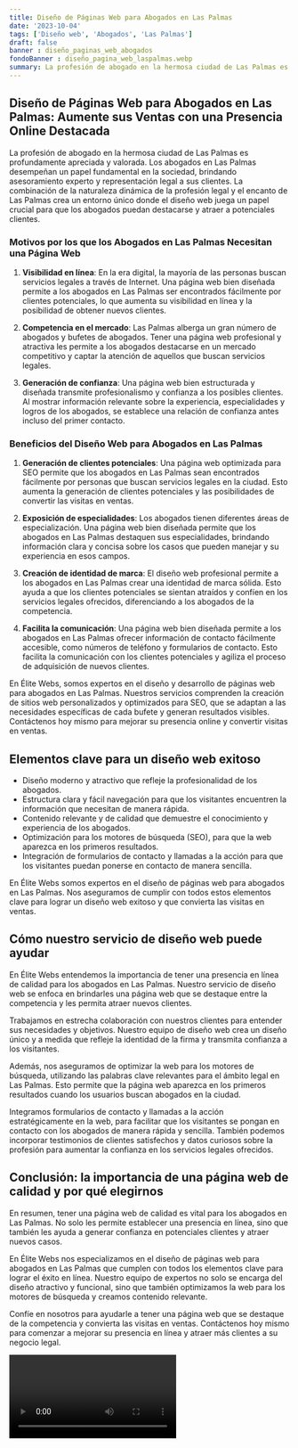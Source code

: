 ```yaml
---
title: Diseño de Páginas Web para Abogados en Las Palmas
date: '2023-10-04'
tags: ['Diseño web', 'Abogados', 'Las Palmas']
draft: false
banner : diseño_paginas_web_abogados
fondoBanner : diseño_pagina_web_laspalmas.webp
summary: La profesión de abogado en la hermosa ciudad de Las Palmas es profundamente apreciada y valorada. Los abogados en Las Palmas desempeñan un papel fundamental en la sociedad, brindando asesoramiento experto y representación legal a sus clientes. La combinación de la naturaleza dinámica de la profesión legal y el encanto de Las Palmas crea un entorno único donde el diseño web juega un papel crucial para que los abogados puedan destacarse y atraer a potenciales clientes.
---
```


## Diseño de Páginas Web para Abogados en Las Palmas: Aumente sus Ventas con una Presencia Online Destacada

La profesión de abogado en la hermosa ciudad de Las Palmas es profundamente apreciada y valorada. Los abogados en Las Palmas desempeñan un papel fundamental en la sociedad, brindando asesoramiento experto y representación legal a sus clientes. La combinación de la naturaleza dinámica de la profesión legal y el encanto de Las Palmas crea un entorno único donde el diseño web juega un papel crucial para que los abogados puedan destacarse y atraer a potenciales clientes.

### Motivos por los que los Abogados en Las Palmas Necesitan una Página Web

1. **Visibilidad en línea**: En la era digital, la mayoría de las personas buscan servicios legales a través de Internet. Una página web bien diseñada permite a los abogados en Las Palmas ser encontrados fácilmente por clientes potenciales, lo que aumenta su visibilidad en línea y la posibilidad de obtener nuevos clientes.

2. **Competencia en el mercado**: Las Palmas alberga un gran número de abogados y bufetes de abogados. Tener una página web profesional y atractiva les permite a los abogados destacarse en un mercado competitivo y captar la atención de aquellos que buscan servicios legales.

3. **Generación de confianza**: Una página web bien estructurada y diseñada transmite profesionalismo y confianza a los posibles clientes. Al mostrar información relevante sobre la experiencia, especialidades y logros de los abogados, se establece una relación de confianza antes incluso del primer contacto.

### Beneficios del Diseño Web para Abogados en Las Palmas

1. **Generación de clientes potenciales**: Una página web optimizada para SEO permite que los abogados en Las Palmas sean encontrados fácilmente por personas que buscan servicios legales en la ciudad. Esto aumenta la generación de clientes potenciales y las posibilidades de convertir las visitas en ventas.

2. **Exposición de especialidades**: Los abogados tienen diferentes áreas de especialización. Una página web bien diseñada permite que los abogados en Las Palmas destaquen sus especialidades, brindando información clara y concisa sobre los casos que pueden manejar y su experiencia en esos campos.

3. **Creación de identidad de marca**: El diseño web profesional permite a los abogados en Las Palmas crear una identidad de marca sólida. Esto ayuda a que los clientes potenciales se sientan atraídos y confíen en los servicios legales ofrecidos, diferenciando a los abogados de la competencia.

4. **Facilita la comunicación**: Una página web bien diseñada permite a los abogados en Las Palmas ofrecer información de contacto fácilmente accesible, como números de teléfono y formularios de contacto. Esto facilita la comunicación con los clientes potenciales y agiliza el proceso de adquisición de nuevos clientes.

En Élite Webs, somos expertos en el diseño y desarrollo de páginas web para abogados en Las Palmas. Nuestros servicios comprenden la creación de sitios web personalizados y optimizados para SEO, que se adaptan a las necesidades específicas de cada bufete y generan resultados visibles. Contáctenos hoy mismo para mejorar su presencia online y convertir visitas en ventas.

<GifSeo />

<Cta />

## Elementos clave para un diseño web exitoso

- Diseño moderno y atractivo que refleje la profesionalidad de los abogados.
- Estructura clara y fácil navegación para que los visitantes encuentren la información que necesitan de manera rápida.
- Contenido relevante y de calidad que demuestre el conocimiento y experiencia de los abogados.
- Optimización para los motores de búsqueda (SEO), para que la web aparezca en los primeros resultados.
- Integración de formularios de contacto y llamadas a la acción para que los visitantes puedan ponerse en contacto de manera sencilla.

En Élite Webs somos expertos en el diseño de páginas web para abogados en Las Palmas. Nos aseguramos de cumplir con todos estos elementos clave para lograr un diseño web exitoso y que convierta las visitas en ventas.

## Cómo nuestro servicio de diseño web puede ayudar

En Élite Webs entendemos la importancia de tener una presencia en línea de calidad para los abogados en Las Palmas. Nuestro servicio de diseño web se enfoca en brindarles una página web que se destaque entre la competencia y les permita atraer nuevos clientes.

Trabajamos en estrecha colaboración con nuestros clientes para entender sus necesidades y objetivos. Nuestro equipo de diseño web crea un diseño único y a medida que refleje la identidad de la firma y transmita confianza a los visitantes.

Además, nos aseguramos de optimizar la web para los motores de búsqueda, utilizando las palabras clave relevantes para el ámbito legal en Las Palmas. Esto permite que la página web aparezca en los primeros resultados cuando los usuarios buscan abogados en la ciudad.

Integramos formularios de contacto y llamadas a la acción estratégicamente en la web, para facilitar que los visitantes se pongan en contacto con los abogados de manera rápida y sencilla. También podemos incorporar testimonios de clientes satisfechos y datos curiosos sobre la profesión para aumentar la confianza en los servicios legales ofrecidos.

## Conclusión: la importancia de una página web de calidad y por qué elegirnos

En resumen, tener una página web de calidad es vital para los abogados en Las Palmas. No solo les permite establecer una presencia en línea, sino que también les ayuda a generar confianza en potenciales clientes y atraer nuevos casos.

En Élite Webs nos especializamos en el diseño de páginas web para abogados en Las Palmas que cumplen con todos los elementos clave para lograr el éxito en línea. Nuestro equipo de expertos no solo se encarga del diseño atractivo y funcional, sino que también optimizamos la web para los motores de búsqueda y creamos contenido relevante.

Confíe en nosotros para ayudarle a tener una página web que se destaque de la competencia y convierta las visitas en ventas. Contáctenos hoy mismo para comenzar a mejorar su presencia en línea y atraer más clientes a su negocio legal.

<Video />

<CtaBot job='Abogados' city='Las Palmas'/>

<Gmaps query='Las Palmas+españa+maps' />